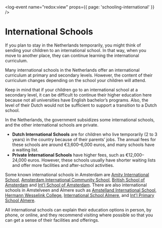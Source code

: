 <log-event name="redox:view" props={{ page: 'schooling-international' }} />

# International Schools
If you plan to stay in the Netherlands temporarily, you might think of sending your children to an international school. In that way, when you move to another place, they can continue learning the international curriculum.

Many international schools in the Netherlands offer an international curriculum at primary and secondary levels. However, the content of their curriculum changes depending on the school your children will attend. 

Keep in mind that if your children go to an international school at a secondary level, it can be difficult to continue their higher education here because not all universities have English bachelor’s programs. Also, the level of their Dutch would not be sufficient to support a transition to a Dutch school. 

In the Netherlands, the government subsidizes some international schools, and the other international schools are private. 

- **Dutch International Schools** are for children who live temporarily (2 to 3 years) in the country because of their parents’ jobs. The annual fees for these schools are around €3,600–6,000 euros, and many schools have a waiting list. 
- **Private International Schools** have higher fees, such as €12,000–24,000 euros. However, these schools usually have shorter waiting lists and offer more facilities and after-school activities.

Some known international schools in Amsterdam are [Amity International School](https://www.amityschool.nl/), [Amsterdam International Community School](https://aics.espritscholen.nl/home), [British School of Amsterdam](https://www.britams.nl/) and [Int'l School of Amsterdam](https://www.isa.nl/). There are also international schools in Amstelveen and Almere such as [Amstelland International School](https://amstelland-international-school.nl/), [Hermann Wesselink College](https://www.hethwc.nl/), [International School Almere](https://www.internationalschoolalmere.nl/), and [Int'l Primary School Almere](https://www.ipsalmere.nl/).

All international schools can explain their education options in person, by phone, or online, and they recommend visiting where possible so that you can get a sense of their facilities and offerings. 
